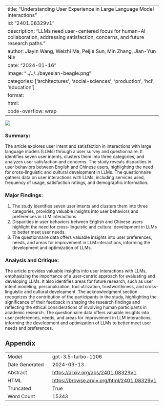 
---
title: "Understanding User Experience in Large Language Model Interactions"
id: "2401.08329v1"
description: "LLMs need user-centered focus for human-AI collaboration, addressing satisfaction, concerns, and future research paths."
author: Jiayin Wang, Weizhi Ma, Peijie Sun, Min Zhang, Jian-Yun Nie
date: "2024-01-16"
image: "../../../bayesian-beagle.png"
categories: ['architectures', 'social-sciences', 'production', 'hci', 'education']
format:
  html:
    code-overflow: wrap
---

![](../../../bayesian-beagle.png)

### Summary:

The article explores user intent and satisfaction in interactions with large language models (LLMs) through a user survey and questionnaire. It identifies seven user intents, clusters them into three categories, and analyzes user satisfaction and concerns. The study reveals disparities in user behaviors between English and Chinese users, highlighting the need for cross-linguistic and cultural development in LLMs. The questionnaire gathers data on user interactions with LLMs, including services used, frequency of usage, satisfaction ratings, and demographic information.

### Major Findings:

1. The study identifies seven user intents and clusters them into three categories, providing valuable insights into user behaviors and preferences in LLM interactions.
2. Disparities in user behaviors between English and Chinese users highlight the need for cross-linguistic and cultural development in LLMs to better meet user needs.
3. The questionnaire data offers valuable insights into user preferences, needs, and areas for improvement in LLM interactions, informing the development and optimization of LLMs.

### Analysis and Critique:

The article provides valuable insights into user interactions with LLMs, emphasizing the importance of a user-centric approach for evaluating and developing LLMs. It also identifies areas for future research, such as user intent modeling, personalization, tool utilization, trustworthiness, and cross-linguistic and cultural development. The acknowledgment section recognizes the contribution of the participants in the study, highlighting the significance of their feedback in shaping the research findings and reflecting the ethical considerations of involving human participants in academic research. The questionnaire data offers valuable insights into user preferences, needs, and areas for improvement in LLM interactions, informing the development and optimization of LLMs to better meet user needs and preferences.

## Appendix

|          |          |
|----------|----------|
| Model     | gpt-3.5-turbo-1106       |
| Date Generated     | 2024-03-13       |
| Abstract | [https://arxiv.org/abs/2401.08329v1](https://arxiv.org/abs/2401.08329v1)        |
| HTML     | [https://browse.arxiv.org/html/2401.08329v1](https://browse.arxiv.org/html/2401.08329v1)       |
| Truncated       | True       |
| Word Count       | 15343       |